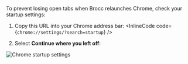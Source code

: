 
To prevent losing open tabs when Brocc relaunches Chrome, check your startup settings:

1. Copy this URL into your Chrome address bar: <InlineCode code={`chrome://settings/?search=startup`} />

2. Select **Continue where you left off**:

<Image src="/chrome-startup.png" alt="Chrome startup settings" width={800} height={600} className="rounded-md" />

